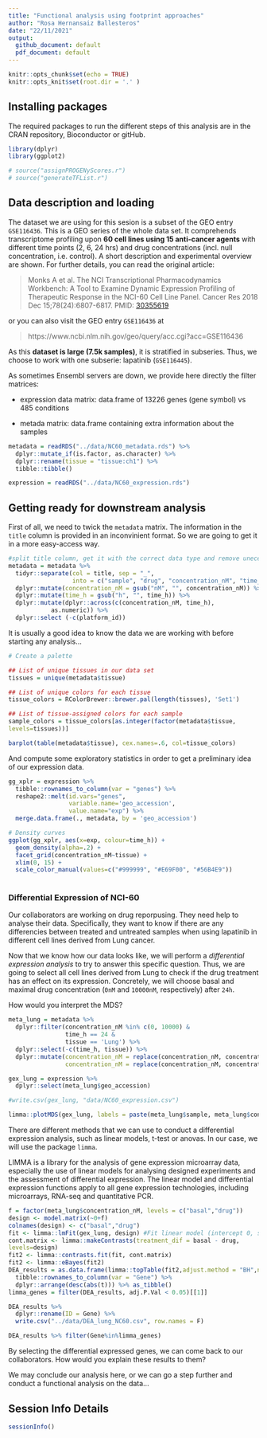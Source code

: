 ```yaml
---
title: "Functional analysis using footprint approaches"
author: "Rosa Hernansaiz Ballesteros"
date: "22/11/2021"
output:
  github_document: default
  pdf_document: default
---
```


```r
knitr::opts_chunk$set(echo = TRUE)
knitr::opts_knit$set(root.dir = '.' )
```

## Installing packages

The required packages to run the different steps of this analysis are in the CRAN repository, Bioconductor or gitHub.

```r

library(dplyr)
library(ggplot2)

# source("assignPROGENyScores.r")
# source("generateTFList.r")

```

## Data description and loading

The dataset we are using for this sesion is a subset of the GEO entry `GSE116436`. 
This is a GEO series of the whole data set. It comprehends
transcriptome profiling upon **60 cell lines using 15 anti-cancer agents** with
different time points (2, 6, 24 hrs) and drug concentrations (incl. null
concentration, i.e. control). A short description and experimental overview are
shown. For further details, you can read the original article:

> Monks A et al. The NCI Transcriptional Pharmacodynamics Workbench: A Tool to
Examine Dynamic Expression Profiling of Therapeutic Response in the NCI-60 Cell
Line Panel. Cancer Res 2018 Dec 15;78(24):6807-6817. PMID:
[30355619](https://www.ncbi.nlm.nih.gov/pubmed/30355619)

or you can also visit the GEO entry `GSE116436` at

> https://www.ncbi.nlm.nih.gov/geo/query/acc.cgi?acc=GSE116436

As this **dataset is large (7.5k samples)**, it is stratified in subseries.
Thus, we choose to work with one subserie: lapatinib (`GSE116445`).

As sometimes Ensembl servers are down, we provide here directly the filter matrices:
  
* expression data matrix: data.frame of 13226 genes (gene symbol) vs 485 conditions

* metada matrix: data.frame containing extra information about the samples

```r

metadata = readRDS("../data/NC60_metadata.rds") %>%
  dplyr::mutate_if(is.factor, as.character) %>% 
  dplyr::rename(tissue = "tissue:ch1") %>%
  tibble::tibble() 

expression = readRDS("../data/NC60_expression.rds")

```

## Getting ready for downstream analysis

First of all, we need to twick the `metadata` matrix.
The information in the `title` column is provided in an inconvinient format.
So we are going to get it in a more easy-access way.

```r

#split title column, get it with the correct data type and remove unecesary information
metadata = metadata %>%
  tidyr::separate(col = title, sep = "_",
                  into = c("sample", "drug", "concentration_nM", "time_h")) %>%
  dplyr::mutate(concentration_nM = gsub("nM", "", concentration_nM)) %>%
  dplyr::mutate(time_h = gsub("h", "", time_h)) %>%
  dplyr::mutate(dplyr::across(c(concentration_nM, time_h), 
            as.numeric)) %>%
  dplyr::select (-c(platform_id))

```

It is usually a good idea to know the data we are working with before starting any analysis...

```r

# Create a palette

## List of unique tissues in our data set
tissues = unique(metadata$tissue)

## List of unique colors for each tissue
tissue_colors = RColorBrewer::brewer.pal(length(tissues), 'Set1')

## List of tissue-assigned colors for each sample
sample_colors = tissue_colors[as.integer(factor(metadata$tissue,
levels=tissues))]

barplot(table(metadata$tissue), cex.names=.6, col=tissue_colors)

```

And compute some exploratory statistics in order to get a preliminary idea of our expression data.

```r

gg_xplr = expression %>%
  tibble::rownames_to_column(var = "genes") %>%
  reshape2::melt(id.vars="genes", 
                 variable.name='geo_accession', 
                 value.name="exp") %>%
  merge.data.frame(., metadata, by = 'geo_accession')

# Density curves
ggplot(gg_xplr, aes(x=exp, colour=time_h)) + 
  geom_density(alpha=.2) +
  facet_grid(concentration_nM~tissue) + 
  xlim(0, 15) +
  scale_color_manual(values=c("#999999", "#E69F00", "#56B4E9"))
 
```

### Differential Expression of NCI-60

Our collaborators are working on drug reporpusing. They need help to analyse their data. 
Specifically, they want to know if there are any differencies between treated and untreated 
samples when using lapatinib in different cell lines derived from Lung cancer.

Now that we know how our data looks like, we will perform a
*differential expression analysis* to try to answer this specific question.
Thus, we are going to select all cell lines derived from Lung to check 
if the drug treatment has an effect on its expression. 
Concretely, we will choose basal and maximal drug concentration 
(`0nM` and `10000nM`, respectively) after `24h`.

How would you interpret the MDS?

```r

meta_lung = metadata %>% 
  dplyr::filter(concentration_nM %in% c(0, 10000) & 
                time_h == 24 & 
                tissue == 'Lung') %>%
  dplyr::select(-c(time_h, tissue)) %>%
  dplyr::mutate(concentration_nM = replace(concentration_nM, concentration_nM== '0', 'basal'), 
                concentration_nM = replace(concentration_nM, concentration_nM == '10000', 'drug'))

gex_lung = expression %>%
  dplyr::select(meta_lung$geo_accession)

#write.csv(gex_lung, "data/NC60_expression.csv")

limma::plotMDS(gex_lung, labels = paste(meta_lung$sample, meta_lung$concentration_nM, sep = '_'))

```

There are different methods that we can use to conduct a differential expression analysis, 
such as linear models, t-test or anovas. In our case, we will use the package `limma`. 

LIMMA is a library for the analysis of gene expression microarray data, 
especially the use of linear models for analysing designed experiments 
and the assessment of differential expression.
The linear model and differential expression functions apply to 
all gene expression technologies, including microarrays, 
RNA-seq and quantitative PCR.

```r

f = factor(meta_lung$concentration_nM, levels = c("basal","drug"))
design <- model.matrix(~0+f)
colnames(design) <- c("basal","drug")
fit <- limma::lmFit(gex_lung, design) #Fit linear model (intercept 0, so each coefficient is the mean)
cont.matrix <- limma::makeContrasts(treatment_dif = basal - drug,
levels=design)
fit2 <- limma::contrasts.fit(fit, cont.matrix)
fit2 <- limma::eBayes(fit2)
DEA_results = as.data.frame(limma::topTable(fit2,adjust.method = "BH",number = Inf)) %>% 
  tibble::rownames_to_column(var = "Gene") %>% 
  dplyr::arrange(desc(abs(t))) %>% as_tibble()
limma_genes = filter(DEA_results, adj.P.Val < 0.05)[[1]]

DEA_results %>%
  dplyr::rename(ID = Gene) %>%
  write.csv("../data/DEA_lung_NC60.csv", row.names = F)

DEA_results %>% filter(Gene%in%limma_genes)

```

By selecting the differential expressed genes, we can come back to our collaborators.
How would you explain these results to them?

We may conclude our analysis here, or we can go a step further and conduct a functional analysis on the data...

## Session Info Details

```r
sessionInfo()
```

